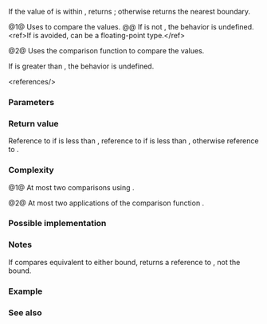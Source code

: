 {{cpp/title|clamp}}
{{cpp/algorithm/navbar}}
{{dcl begin}}
{{dcl header|algorithm}}
{{dcla|num=1|since=c++17|
template&lt; class T &gt;
constexpr const T&amp; clamp( const T&amp; v, const T&amp; lo, const T&amp; hi );
}}
{{dcla|num=2|since=c++17|
template&lt; class T, class Compare &gt;
constexpr const T&amp; clamp( const T&amp; v, const T&amp; lo, const T&amp; hi,
                          Compare comp );
}}
{{dcl end}}

If the value of {{c|v}} is within {{closed range|lo|hi}}, returns {{c|v}}; otherwise returns the nearest boundary.

@1@ Uses {{rev inl|until=c++20|{{c/core|operator&lt;}}}}{{rev inl|since=c++20|{{c|std::less{}&lt;!----&gt;}}}} to compare the values.
@@ If {{tt|T}} is not {{named req|LessThanComparable}}, the behavior is undefined.&lt;ref&gt;If {{tt|NaN}} is avoided, {{tt|T}} can be a floating-point type.&lt;/ref&gt;

@2@ Uses the comparison function {{c|comp}} to compare the values.

If {{c|lo}} is greater than {{c|hi}}, the behavior is undefined.

&lt;references/&gt;

===Parameters===
{{par begin}}
{{par|v|the value to clamp}}
{{par|lo, hi|the boundaries to clamp {{c|v}} to}}
{{par cmp|comp|t1=T}}
{{par end}}

===Return value===
Reference to {{c|lo}} if {{c|v}} is less than {{c|lo}}, reference to {{c|hi}} if {{c|hi}} is less than {{c|v}}, otherwise reference to {{c|v}}.

===Complexity===
@1@ At most two comparisons using {{rev inl|until=c++20|{{c/core|operator&lt;}}}}{{rev inl|since=c++20|{{c|std::less{}&lt;!----&gt;}}}}.

@2@ At most two applications of the comparison function {{c|comp}}.

===Possible implementation===
{{eq impl
|title1=clamp (1)|ver1=1|1=
template&lt;class T&gt;
constexpr const T&amp; clamp(const T&amp; v, const T&amp; lo, const T&amp; hi)
{
    return clamp(v, lo, hi, less{});
}
|title2=clamp (2)|ver2=2|2=
template&lt;class T, class Compare&gt;
constexpr const T&amp; clamp(const T&amp; v, const T&amp; lo, const T&amp; hi, Compare comp)
{
    return comp(v, lo) ? lo : comp(hi, v) ? hi : v;
}
}}

===Notes===
{{include|cpp/algorithm/minmax_danger_note|clamp}}

If {{c|v}} compares equivalent to either bound, returns a reference to {{c|v}}, not the bound.

{{feature test macro|__cpp_lib_clamp|std=C++17|value=201603L|{{ttt|std::clamp}}}}

===Example===
{{example
|code=
#include &lt;algorithm&gt;
#include &lt;cstdint&gt;
#include &lt;iomanip&gt;
#include &lt;iostream&gt;

int main()
{
    std::cout &lt;&lt; "[raw] "
                 "[" &lt;&lt; INT8_MIN &lt;&lt; ',' &lt;&lt; INT8_MAX &lt;&lt; "] "
                 "[0," &lt;&lt; UINT8_MAX &lt;&lt; "]\n";

    for (const int v : {-129, -128, -1, 0, 42, 127, 128, 255, 256})
        std::cout &lt;&lt; std::setw(4) &lt;&lt; v
                  &lt;&lt; std::setw(11) &lt;&lt; std::clamp(v, INT8_MIN, INT8_MAX)
                  &lt;&lt; std::setw(8) &lt;&lt; std::clamp(v, 0, UINT8_MAX) &lt;&lt; '\n';
}
|output=
[raw] [-128,127] [0,255]
-129       -128       0
-128       -128       0
  -1         -1       0
   0          0       0
  42         42      42
 127        127     127
 128        127     128
 255        127     255
 256        127     255
}}

===See also===
{{dsc begin}}
{{dsc inc|cpp/algorithm/dsc min}}
{{dsc inc|cpp/algorithm/dsc max}}
{{dsc inc|cpp/utility/dsc in_range}}
{{dsc inc|cpp/algorithm/ranges/dsc clamp}}
{{dsc end}}

{{langlinks|de|es|fr|it|ja|pt|ru|zh}}